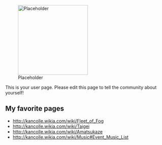 [[File:Placeholder|thumb|220px]]

This is your user page. Please edit this page to tell the community about yourself!

==My favorite pages==

* http://kancolle.wikia.com/wiki/Fleet_of_Fog
* http://kancolle.wikia.com/wiki/Taigei
* http://kancolle.wikia.com/wiki/Amatsukaze
* http://kancolle.wikia.com/wiki/Music#Event_Music_List